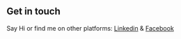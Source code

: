 ## Get in touch

Say Hi or find me on other platforms: [Linkedin](https://www.linkedin.com/in/muhammad-umar-khan-639a4a1a6/) & [Facebook](https://www.facebook.com/profile.php?id=100028528640145)
